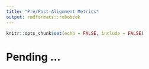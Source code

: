 ```yaml
---
title: "Pre/Post-Alignment Metrics"
output: rmdformats::robobook
---
```


```r
knitr::opts_chunk$set(echo = FALSE, include = FALSE)
```

# Pending ...
